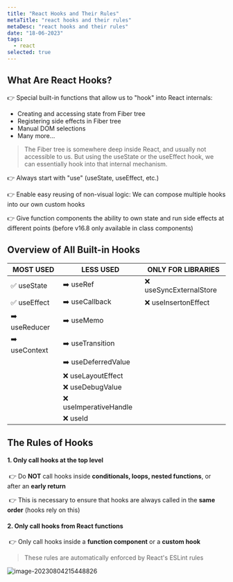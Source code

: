 ```yaml
---
title: "React Hooks and Their Rules"
metaTitle: "react hooks and their rules"
metaDesc: "react hooks and their rules"
date: "18-06-2023"
tags:
  - react
selected: true
---
```


## What Are React Hooks?

👉 Special built-in functions that allow us to "hook" into React internals:

- Creating and accessing state from Fiber tree
- Registering side effects in Fiber tree
- Manual DOM selections
- Many more...

> The Fiber tree is somewhere deep inside React, and usually not accessible to us. But using the useState or the useEffect hook, we can essentially hook into that internal mechanism.

👉 Always start with "use" (useState, useEffect, etc.)

👉 Enable easy reusing of non-visual logic: We can compose multiple hooks into our own custom hooks

👉 Give function components the ability to own state and run side effects at different points (before v16.8 only available in class components)

## Overview of All Built-in Hooks

| MOST USED     | LESS USED              | ONLY FOR LIBRARIES      |
| ------------- | ---------------------- | ----------------------- |
| ✅ useState   | ➡️ useRef              | ❌ useSyncExternalStore |
| ✅ useEffect  | ➡️ useCallback         | ❌ useInsertonEffect    |
| ➡️ useReducer | ➡️ useMemo             |                         |
| ➡️ useContext | ➡️ useTransition       |                         |
|               | ➡️ useDeferredValue    |                         |
|               | ❌ useLayoutEffect     |                         |
|               | ❌ useDebugValue       |                         |
|               | ❌ useImperativeHandle |                         |
|               | ❌ useId               |                         |

## The Rules of Hooks

#### 1. Only call hooks at the top level

​ 👉 Do **NOT** call hooks inside **conditionals, loops, nested functions**, or after an **early return**

​ 👉 This is necessary to ensure that hooks are always called in the **same order** (hooks rely on this)

#### 2. Only call hooks from React functions

​ 👉 Only call hooks inside a **function component** or a **custom hook**

> These rules are automatically enforced by React's ESLint rules

![image-20230804215448826](/assets/image-20230804215448826.png)
